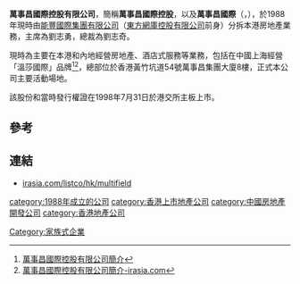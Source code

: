 '''萬事昌國際控股有限公司'''，簡稱'''萬事昌國際控股'''，以及'''萬事昌國際'''（'''{{lang-en|Multifield International Holdings Limited}}'''，{{hkex|0898}}），於1988年現時由[[能豐國際集團有限公司|能豐國際集團有限公司]]（[[東方網庫控股有限公司|東方網庫控股有限公司]]前身）分拆本港房地產業務，主席為劉志勇，總裁為劉志奇。

現時為主要在本港和內地經營房地產、酒店式服務等業務，包括在中國上海經營「溫莎國際」品牌<ref>[http://www.multifield.com.hk/chi.html 萬事昌國際控股有限公司簡介]</ref><ref>[http://www.irasia.com/listco/hk/multifield/profilec.htm 萬事昌國際控股有限公司簡介-irasia.com]</ref>，總部位於香港黃竹坑道54號萬事昌集團大廈8樓，正式本公司主要活動場地。

該股份和當時發行權證在1998年7月31日於港交所主板上市。

==參考==
{{reflist}}

==連結==
*[http://www.irasia.com/listco/hk/multifield irasia.com/listco/hk/multifield]

[[category:1988年成立的公司|category:1988年成立的公司]]
[[category:香港上市地產公司|category:香港上市地產公司]]
[[category:中國房地產開發公司|category:中國房地產開發公司]]
[[category:香港地產公司|category:香港地產公司]]
[[Category:家族式企業|Category:家族式企業]]